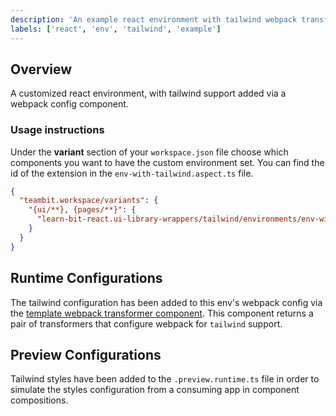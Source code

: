 ```yaml
---
description: 'An example react environment with tailwind webpack transformers added'
labels: ['react', 'env', 'tailwind', 'example']
---
```


## Overview

A customized react environment, with tailwind support added via a webpack config component.

### Usage instructions

Under the **variant** section of your `workspace.json` file choose which components you want to have the custom environment set. You can find the id of the extension in the `env-with-tailwind.aspect.ts` file.

```json
{
  "teambit.workspace/variants": {
    "{ui/**}, {pages/**}": {
      "learn-bit-react.ui-library-wrappers/tailwind/environments/env-with-tailwind": {}
    }
  }
}
```

## Runtime Configurations

The tailwind configuration has been added to this env's webpack config via the [template webpack transformer component](https://bit.dev/learn-bit-react/ui-library-wrappers/tailwind/configs/transformers). This component returns a pair of transformers
that configure webpack for `tailwind` support.

## Preview Configurations

Tailwind styles have been added to the `.preview.runtime.ts` file in order to simulate the styles configuration from a consuming app in component compositions.


